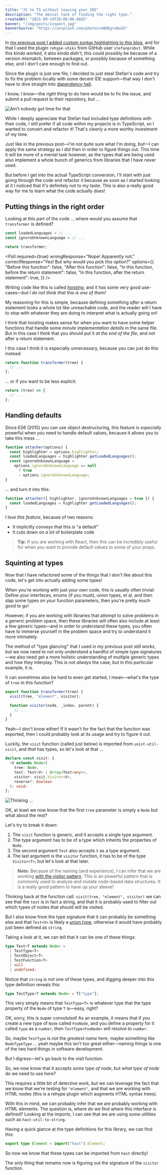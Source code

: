 ```yaml
---
title: "JS to TS without leaving your IDE"
description: "The menial task of finding the right type."
createdAt: "2021-09-14T20:00:06.668Z"
banner: "/img/posts/inspect.jpg"
bannerSource: "https://unsplash.com/photos/mQHEgroKw2k"
---
```


In [my previous post I added custom syntax highlighting to this blog](/custom-syntax-highlighting-in-mdx),
and for that I used the plugin `rehype-shiki` from GitHub user `stefanprobst`.
While this _kinda worked_, it also _kinda didn't_, this could possibly be because of a version mismatch,
between packages, or possibly because of something else, and I don't care enough to find out.

Since the plugin is just one file, I decided to just steal Stefan's code and
try to fix the problem locally with some decent IDE support&mdash;that way
I don't have to dive straight into [dependency hell](https://en.wikipedia.org/wiki/Dependency_hell).

_I know, I know_&mdash;the _right thing_ to do here would be to fix the issue,
and submit a pull request to their repository, but &hellip;

![Ain't nobody got time for that](/gifs/aint-nobody-got-time-for-that.gif)

While I deeply appreciate that Stefan had included type definitions with their code,
I still prefer if all code within my projects is in TypeScript, so I wanted to convert and refactor it!
That's _clearly_ a more worthy investment of my time.

Just like in the previous post&mdash;I'm not quite sure what I'm doing,
_but_&mdash;I can apply the same strategy as I did then in order to figure things out.
This time it will be more of a menial task however,
as the types that are being used also implement a whole bunch of generics from libraries that I have never used.

But before I get into the actual TypeScript conversion,
I'll start with just going through the code and refactor it
because as soon as I started looking at it I noticed that it's definitely not to my taste.
This is also a really good way for me to learn what the code actually does!

## Putting things in the right order

Looking at this part of the code &hellip; where would you assume that `transformer` is defined?

```js
const loadedLanguages = // ...
const ignoreUnknownLanguage = // ...

return transformer;
```

<Poll
  required={true}
  wrongResponse="Nope! Apparently not."
  correctResponse="Yes! But why would you pick this option?"
  options={{
    "Before this function": false,
    "After this function": false,
    "In this function, before the return statement": false,
    "In this function, after the return statement": true,
  }}
/>

Writing code like this is called _[hoisting](https://developer.mozilla.org/en-US/docs/Glossary/Hoisting)_,
and it has some very good use-cases&mdash;_but I do not think that this is one of them!_

My reasoning for this is simple, because defining something _after_ a return statement looks a whole lot like unreachable code,
and the reader will I have to stop with whatever they are doing to interpret what is actually going on!

I think that hoisting makes sense for when you want to have some helper functions
that handle some _minute implementation details_ in the same file.
But in this case I think that you should put it _at the end of the file_,
and not after a return statement.

I this case I think it is especially unnecessary, because you can just do this instead:

```js
return function transformer(tree) {
  // ...
};
```

&hellip; or if you want to be less explicit:

```js
return (tree) => {
  // ...
};
```

## Handling defaults

Since ES6 (2015) you can use object destructuring,
this feature is _especially_ powerful when you need to handle default values,
because it allows you to take this mess &hellip;

```js
function attacher(options) {
  const highlighter = options.highlighter;
  const loadedLanguages = highlighter.getLoadedLanguages();
  const ignoreUnknownLanguage =
    options.ignoreUnknownLanguage == null
      ? true
      : options.ignoreUnknownLanguage;
}
```

&hellip; and turn it into this:

```js
function attacher({ highlighter, ignoreUnknownLanguages = true }) {
  const loadedLanguages = highlighter.getLoadedLanguages();
}
```

_I love this feature_, because of two reasons:

- It implicitly conveys that this is "a default"
- It cuts down on _a lot_ of boilerplate code

> **Tip:** If you are working with React,
> then this can be incredibly useful for when you want to provide default values to some of your props.

## Squinting at types

Now that I have refactored some of the things that I don't like about this code,
let's get into actually adding some types!

When you're working with just your own code, this is usually often trivial:
Define your interfaces, enums (if you must), union types, et al,
and then slap some types on your function parameters, then you're pretty much good to go!

However, if you are working with libraries that attempt to solve problems in a generic problem space,
then these libraries will often also include at least a few generic types&mdash;and in order to understand these types,
you often have to immerse yourself in the problem space and try to understand it more intimately.

The method of "type glancing" that I used in my previous post _still works_,
but we now need to not only understand a handful of simple type signatures&mdash;we also need get a more holistic
understanding of multiple generic types and how they interplay.
This is not _always_ the case, but in this particular example, it is.

It can sometimes also be hard to even get started, I mean&mdash;what's the type of `tree` in this function?

```js
export function transformer(tree) {
  visit(tree, "element", visitor);

  function visitor(node, _index, parent) {
    // ...
  }
}
```

Yeah&mdash;I don't know either! If it wasn't for the fact that the function was exported,
then I could probably look at its usage and try to figure it out.

Luckily, the `visit` function (called just below) is imported from `unist-util-visit`, and _that_ has types,
so let's look at that &hellip;

```ts
declare const visit: {
  <V extends Node>(
    tree: Node,
    test: Test<V> | Array<Test<any>>,
    visitor: visit.Visitor<V>,
    reverse?: boolean
  ): void;
};
```

![Thinking ...](/gifs/batman-think.gif)

OK, at least we now know that the first `tree` parameter is simply a `Node` but what about the rest?

Let's try to break it down:

1. The `visit` function is generic, and it accepts a single type argument.
1. The type argument has to be of a type which inherits the properties of `Node`.
1. The second argument `Test` also accepts `V` as a type argument.
1. The last argument is the `visitor` function,
   it has to be of the type `Visitor<T>`; but let's look at that later.

> **Note:** Because of the naming (and experience), I can infer that we are working
> [with the visitor pattern](https://www.dofactory.com/javascript/design-patterns/visitor).
> This is an powerful pattern that is commonly used to analyze and mutate node-based data structures.
> It is a really good pattern to have up your sleeve!

Thinking back at the function call: `visit(tree, "element", visitor)`
we can see that the `test` is in fact a string,
and that it is probably used to filter out which types of nodes that should will be visited.

But I also know from the type signature that it can probably be something else
and that `Test<V>` is likely a [union type](https://www.typescriptlang.org/docs/handbook/2/everyday-types.html#union-types),
otherwise it would have probably just been defined as `string`.

Taking a look at it, we can tell that it can be one of these things:

```ts
type Test<T extends Node> =
  | TestType<T>
  | TestObject<T>
  | TestFunction<T>
  | null
  | undefined;
```

Notice that `string` is _not_ one of these types,
and digging deeper into this type definition reveals this:

```ts
type TestType<T extends Node> = T["type"];
```

This very simply means that `TestType<T>` is whatever type that the type property of the `Node` of type `T` is&mdash;easy, right?

OK, sorry, this is super convoluted! As an example, it means that if you create a new type of `Node` called `FooNode`,
and you define a property for it called `type` as a `number`, then `TestType<FooNode>` will resolve to `number`.

So, maybe `TestType` is not the _greatest name_ here, maybe something like `NodeTypeType` &hellip;
yeah maybe this isn't too great either&mdash;naming things is one of the two hard things in software development.

But I digress&mdash;let's go back to the visit function.

So, we now know that it accepts _some type of node_, but _what type of node_ do we need to use here?

This requires a little bit of detective work,
but we can leverage the fact that we know that we're testing for `"element"`,
and that we are working with HTML nodes (this is a rehype plugin which augments HTML syntax trees).

With this in mind, we can probably infer that we are probably working with HTML elements.
The question is, where do we find where this interface is defined?
Looking at the imports, I can see that we are using some utilities such as `hast-util-to-string`.

Having a quick glance at the type definitions for this library, we can find this:

```ts
export type Element = import("hast").Element;
```

So now we know that these types can be imported from `hast` directly!

The only thing that remains now is figuring out the signature of the `visitor` function.
